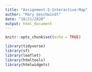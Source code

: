 ```yaml
---
title: "Assignment-5-Interactive-Map"
author: "Mary Geschwindt"
date: "10/21/2020"
output: html_document
---
```


```r
knitr::opts_chunk$set(echo = TRUE)
```

```r
library(tidyverse)
library(sf)
library(leaflet)
library(htmltools)
library(htmlwidgets)
```

